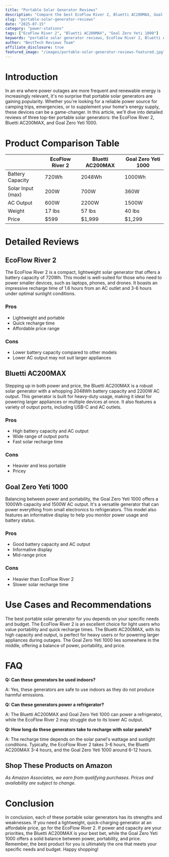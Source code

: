 ```yaml
---
title: "Portable Solar Generator Reviews"
description: "Compare the best EcoFlow River 2, Bluetti AC200MAX, Goal Zero Yeti 1000 and more. Find the perfect power stations with our detailed reviews and recommendations."
slug: "portable-solar-generator-reviews"
date: "2025-07-15"
category: "power-stations"
tags: ["EcoFlow River 2", "Bluetti AC200MAX", "Goal Zero Yeti 1000"]
keywords: "portable solar generator reviews, EcoFlow River 2, Bluetti AC200MAX, Goal Zero Yeti 1000"
author: "BestTech Reviews Team"
affiliate_disclosure: true
featured_image: "/images/portable-solar-generator-reviews-featured.jpg"
---
```


# Introduction

In an era where power outages are more frequent and renewable energy is increasingly relevant, it's no surprise that portable solar generators are gaining popularity. Whether you're looking for a reliable power source for camping trips, emergencies, or to supplement your home's energy supply, these devices can be a game-changer. In this article, we'll dive into detailed reviews of three top-tier portable solar generators: the <ProductLink productName="EcoFlow River 2" asin="B0BSJBYN1S">EcoFlow River 2</ProductLink>, Bluetti AC200MAX, and Goal Zero Yeti 1000. 

# Product Comparison Table

|     | <ProductLink productName="EcoFlow River 2" asin="B0BSJBYN1S">EcoFlow River 2</ProductLink> | Bluetti AC200MAX | Goal Zero Yeti 1000 |
|-----|-----------------|------------------|----------------------|
| Battery Capacity | 720Wh | 2048Wh | 1000Wh |
| Solar Input (max) | 200W | 700W | 360W |
| AC Output | 600W | 2200W | 1500W |
| Weight | 17 lbs | 57 lbs | 40 lbs |
| Price | $599 | $1,999 | $1,299 |

# Detailed Reviews

## <ProductLink productName="EcoFlow River 2" asin="B0BSJBYN1S">EcoFlow River 2</ProductLink>

The <ProductLink productName="EcoFlow River 2" asin="B0BSJBYN1S">EcoFlow River 2</ProductLink> is a compact, lightweight solar generator that offers a battery capacity of 720Wh. This model is well-suited for those who need to power smaller devices, such as laptops, phones, and drones. It boasts an impressive recharge time of 1.6 hours from an AC outlet and 3-6 hours under optimal sunlight conditions.

### Pros
- Lightweight and portable
- Quick recharge time
- Affordable price range

### Cons
- Lower battery capacity compared to other models
- Lower AC output may not suit larger appliances

## <ProductLink productName="Bluetti AC200MAX" asin="B08T7QTHQF">Bluetti AC200MAX</ProductLink>

Stepping up in both power and price, the <ProductLink productName="Bluetti AC200MAX" asin="B08T7QTHQF">Bluetti AC200MAX</ProductLink> is a robust solar generator with a whopping 2048Wh battery capacity and 2200W AC output. This generator is built for heavy-duty usage, making it ideal for powering larger appliances or multiple devices at once. It also features a variety of output ports, including USB-C and AC outlets.

### Pros
- High battery capacity and AC output
- Wide range of output ports
- Fast solar recharge time

### Cons
- Heavier and less portable
- Pricey

## <ProductLink productName="Goal Zero Yeti 1000" asin="B078LYDJPF">Goal Zero Yeti 1000</ProductLink>

Balancing between power and portability, the <ProductLink productName="Goal Zero Yeti 1000" asin="B078LYDJPF">Goal Zero Yeti 1000</ProductLink> offers a 1000Wh capacity and 1500W AC output. It's a versatile generator that can power everything from small electronics to refrigerators. This model also features an informative display to help you monitor power usage and battery status.

### Pros
- Good battery capacity and AC output
- Informative display
- Mid-range price

### Cons
- Heavier than <ProductLink productName="EcoFlow River 2" asin="B0BSJBYN1S">EcoFlow River 2</ProductLink>
- Slower solar recharge time

# Use Cases and Recommendations

The best portable solar generator for you depends on your specific needs and budget. The <ProductLink productName="EcoFlow River 2" asin="B0BSJBYN1S">EcoFlow River 2</ProductLink> is an excellent choice for light users who value portability and quick recharge times. The <ProductLink productName="Bluetti AC200MAX" asin="B08T7QTHQF">Bluetti AC200MAX</ProductLink>, with its high capacity and output, is perfect for heavy users or for powering larger appliances during outages. The <ProductLink productName="Goal Zero Yeti 1000" asin="B078LYDJPF">Goal Zero Yeti 1000</ProductLink> lies somewhere in the middle, offering a balance of power, portability, and price.

# FAQ

**Q: Can these generators be used indoors?**

A: Yes, these generators are safe to use indoors as they do not produce harmful emissions.

**Q: Can these generators power a refrigerator?**

A: The Bluetti AC200MAX and Goal Zero Yeti 1000 can power a refrigerator, while the EcoFlow River 2 may struggle due to its lower AC output.

**Q: How long do these generators take to recharge with solar panels?**

A: The recharge time depends on the solar panel's wattage and sunlight conditions. Typically, the <ProductLink productName="EcoFlow River 2" asin="B0BSJBYN1S">EcoFlow River 2</ProductLink> takes 3-6 hours, the Bluetti AC200MAX 3-4 hours, and the Goal Zero Yeti 1000 around 6-12 hours.


## Shop These Products on Amazon

<div style={{display: "flex", gap: "1rem", flexWrap: "wrap", margin: "2rem 0"}}>
  <AmazonButton productName="EcoFlow River 2" asin="B0BSJBYN1S" />
  <AmazonButton productName="Bluetti AC200MAX" asin="B08T7QTHQF" />
  <AmazonButton productName="Goal Zero Yeti 1000" asin="B078LYDJPF" />
</div>

*As Amazon Associates, we earn from qualifying purchases. Prices and availability are subject to change.*

# Conclusion 

In conclusion, each of these portable solar generators has its strengths and weaknesses. If you need a lightweight, quick-charging generator at an affordable price, go for the <ProductLink productName="EcoFlow River 2" asin="B0BSJBYN1S">EcoFlow River 2</ProductLink>. If power and capacity are your priorities, the Bluetti AC200MAX is your best bet, while the <ProductLink productName="Goal Zero Yeti 1000" asin="B078LYDJPF">Goal Zero Yeti 1000</ProductLink> offers a solid balance between power, portability, and price. Remember, the best product for you is ultimately the one that meets your specific needs and budget. Happy shopping!